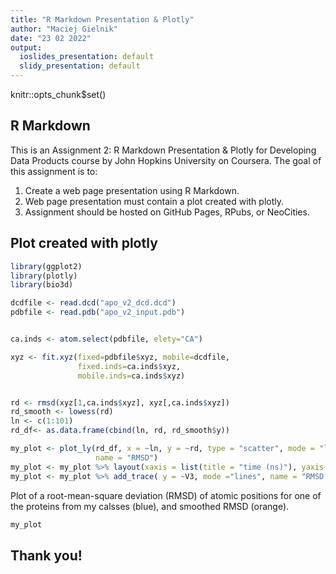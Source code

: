 ```yaml
---
title: "R Markdown Presentation & Plotly"
author: "Maciej Gielnik"
date: "23 02 2022"
output:
  ioslides_presentation: default
  slidy_presentation: default
---
```

knitr::opts_chunk$set()

## R Markdown

This is an Assignment 2: R Markdown Presentation & Plotly for Developing Data 
Products course by John Hopkins University on Coursera. The goal of this assignment is to:

1. Create a web page presentation using R Markdown.
2. Web page presentation must contain a plot created with plotly.
3. Assignment should be hosted on GitHub Pages, RPubs, or NeoCities.

## Plot created with plotly


```r
library(ggplot2)
library(plotly)
library(bio3d)

dcdfile <- read.dcd("apo_v2_dcd.dcd")
pdbfile <- read.pdb("apo_v2_input.pdb")


ca.inds <- atom.select(pdbfile, elety="CA")

xyz <- fit.xyz(fixed=pdbfile$xyz, mobile=dcdfile,
               fixed.inds=ca.inds$xyz,
               mobile.inds=ca.inds$xyz)


rd <- rmsd(xyz[1,ca.inds$xyz], xyz[,ca.inds$xyz])
rd_smooth <- lowess(rd)
ln <- c(1:101)
rd_df<- as.data.frame(cbind(ln, rd, rd_smooth$y))
```

```r
my_plot <- plot_ly(rd_df, x = ~ln, y = ~rd, type = "scatter", mode = "lines", 
                   name = "RMSD")
my_plot <- my_plot %>% layout(xaxis = list(title = "time (ns)"), yaxis = list(title = "RMSD (A)"))
my_plot <- my_plot %>% add_trace( y = ~V3, mode ="lines", name = "RMSD smoothed")
```
Plot of a root-mean-square deviation (RMSD) of atomic positions for one of the proteins from my calsses 
(blue), and smoothed RMSD (orange).
```r
my_plot
```
## Thank you!